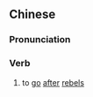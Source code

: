 {{also|讨逆}}
==Chinese==
{{zh-forms|s=讨逆}}

===Pronunciation===
{{zh-pron
|m=tǎonì
|cat=v
}}

===Verb===
{{zh-verb}}

# {{lb|zh|literary}} to [[go]] [[after]] [[rebel]]s